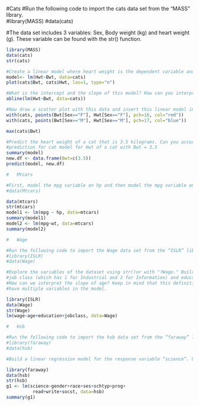 #Cats
#Run the following code to import the cats data set from the “MASS” library.  
#library(MASS) 
#data(cats)

#The data set includes 3 variables: Sex, Body weight (kg) and heart weight (g). These variable can be found with the str() function.  


```{r}
library(MASS)
data(cats)
str(cats)

#Create a linear model where heart weight is the dependent variable and body weight is the independent variable.
model<- lm(Hwt~Bwt, data=cats)
plot(cats$Bwt, cats$Hwt, las=1, type="n")

#What is the intercept and the slope of this model? How can you interpret the slope of this model?
abline(lm(Hwt~Bwt, data=cats))

#Now draw a scatter plot with this data and insert this linear model into it. Try to distinguish the sex of the cats in the scatter plot.
with(cats, points(Bwt[Sex=="F"], Hwt[Sex=="F"], pch=16, col="red"))
with(cats, points(Bwt[Sex=="M"], Hwt[Sex=="M"], pch=17, col="blue"))

max(cats$Bwt)

#Predict the heart weight of a cat that is 3.5 kilograms. Can you accurately predict the heart weight of a cat that is 6.5 kilograms?
#prediction for cat model for Hwt of a cat with Bwt = 3.5
summary(model)
new.df <- data.frame(Bwt=c(3.5))
predict(model, new.df)
```

#############################################
```{r}
#   Mtcars

#First, model the mpg variable on hp and then model the mpg variable on wt. Check the summary commend for both of the models.
#data(Mtcars)

data(mtcars)
str(mtcars)
model1 <- lm(mpg ~ hp, data=mtcars)
summary(model1)
model2 <- lm(mpg~wt, data=mtcars)
summary(model2)
```
###############################################
```{r}
#   Wage

#Run the following code to import the Wage data set from the “ISLR” library.  
#library(ISLR)
#data(Wage) 

#Explore the variables of the dataset using str()or with "?Wage." Build a regression model where wage is the dependent variable and age, 
#job class (which has 1 for Industrial and 2 for Information) and education are the independent variable. 
#How can we interpret the slope of age? Keep in mind that this definition will be slightly different then the previous ones as we 
#have multiple variables in the model.

library(ISLR)
data(Wage)
str(Wage)
lm(wage~age+education+jobclass, data=Wage)
```
##############################################
```{r}
#   Hsb

#Run the following code to import the hsb data set from the “faraway” library.
#library(faraway)
#data(hsb)

#Build a linear regression model for the response variable “science”. Use all the other variables in the dataset as independent variables.

library(faraway)
data(hsb)
str(hsb)
g1 <- lm(science~gender+race+ses+schtyp+prog+
          read+write+socst, data=hsb)
summary(g1)        
```
###############################################

